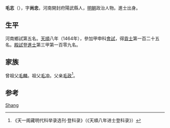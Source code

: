 {{Otheruses|other=名为毛尚忠的其他人物|毛尚忠}}

'''毛志'''（{{bd|1437年||？}}），字'''尚忠'''，河南開封府陽武縣人，[[明朝|明朝]]政治人物。進士出身。

== 生平 ==
河南鄉試第五名。[[天顺_(明朝)|天順]]八年（1464年），參加甲申科[[會試|會試]]，得[[貢士|貢士]]第一百二十五名。[[殿試|殿試]]登[[進士|進士]]第三甲第一百零九名。

== 家族 ==
曾祖父[[毛麟|毛麟]]。祖父[[毛冲|毛冲]]。父亲[[毛政|毛政]]<ref>《天一阁藏明代科举录选刊·登科录》（《天順八年进士登科录》）</ref>。

== 参考 ==
{{reflist}}

{{明朝人物小作品}}
{{天順八年甲申科殿試金榜}}

{{Authority control}}
{{DEFAULTSORT:Mao毛}}
[[Category:毛姓|Shang]]